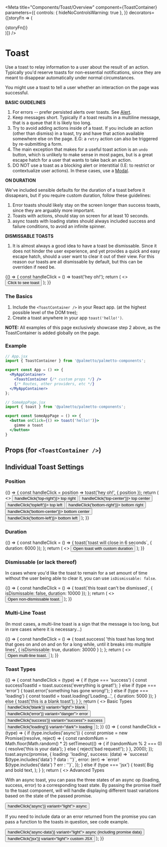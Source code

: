 
<Meta
  title="Components/Toast/Overview"
  component={ToastContainer}
  parameters={{
    controls: { hideNoControlsWarning: true },
  }}
  decorators={[storyFn => (
    <div>
      <ToastContainer />
      {storyFn()}
    </div>
  )]}
/>

# Toast

Use a toast to relay information to a user about the result of an action.
Typically you'd reserve toasts for non-essential notifications, since they are meant to disappear automatically
under normal circumstances.

You might use a toast to tell a user whether an interaction on the page was successful.

**BASIC GUIDELINES**
1. For errors -- prefer persisted alerts over toasts. See [Alert](?path=/docs/components-alert-overview--default-story).
2. Keep messages short. Typically if a toast results in a multiline message, that is a queue that it is likely too long.
3. Try to avoid adding actions inside of a toast. If you include an action (other than dismiss) in a toast,
try and have that action available somewhere else on the page.
E.G: a `retry` action can also be triggered by re-submitting a form.
4. The main exception that makes for a useful toast action is an `undo` button, which is unlikely to make sense
in most pages, but is a great escape hatch for a user that wants to take back an action.
5. DO NOT use a toast as a blocking alert or interstitial (I.E: to restrict or contextualize user actions). In these
cases, use a [Modal](?path=/docs/components-modal-overview--default-story).


**ON DURATION**

We've included sensible defaults for the duration of a toast before it dissapears, but if you require custom duration, follow these guidelines:

1. Error toasts should likely stay on the screen
longer than success toasts, since they are arguably more important.
2. Toasts with actions, should stay on screen for at least 10 seconds.
3. async toasts with loading states should always included success and failure conditions,
to avoid an infinite spinner.

**DISMISSABLE TOASTS**
1. It is almost always a good idea to have a toast be dismissable. Since it
does not hinder the user experience, and yet provides a quick and easy
escape hatch, should a user want to clear it out of their view.
For this reason our toasts are all dismissable by default, but this can be overriden if need be.


<Canvas isExpanded>
  <Story name="Default">
    {() => {
      const handleClick = () => toast('hey oh!');
      return (
        <>
          <Button onClick={handleClick}>
            Click to see toast
          </Button>
        </>
      );
    }}
  </Story>
</Canvas>

### The Basics
1. Include the `<ToastContainer />` in your React app. (at the highest possible level of the DOM tree);
2. Create a toast anywhere in your app `toast('hello!')`.

**NOTE:** All examples of this page exclusively showcase step 2 above, as the ToastContainer is added globally on the page.

### Example
```jsx
// App.jsx
import { ToastContainer } from '@palmetto/palmetto-components';

export const App = () => {
  <MyAppContainer>
    <ToastContainer {/* custom props */} />
    {/* Routes, other providers, etc */}
  </MyAppContainer>
};

// SomeAppPage.jsx
import { toast } from '@palmetto/palmetto-components';

export const SomeAppPage = () => {
  <button onClick={() => toast('hello!')}>
    gimme a toast
  </button>
}
```

## Props (for `<ToastContainer />`)

<ArgsTable of={ToastContainer} />

## Individual Toast Settings

### Position

<Canvas isExpanded>
  <Story name="Position">
    {() => {
      const handleClick = position => toast('hey oh!', { position });
      return (
        <>
          <Box childGap="md" direction="row">
            <Button onClick={() => handleClick('top-right')}>
              top right
            </Button>
            <Button onClick={() => handleClick('top-center')}>
              top center
            </Button>
            <Button onClick={() => handleClick('topleft')}>
              top left
            </Button>
            <Button onClick={() => handleClick('bottom-right')}>
              bottom right
            </Button>
            <Button onClick={() => handleClick('bottom-center')}>
              bottom center
            </Button>
            <Button onClick={() => handleClick('bottom-left')}>
              bottom left
            </Button>
          </Box>
        </>
      );
    }}
  </Story>
</Canvas>

### Duration

<Canvas isExpanded>
  <Story name="Duration">
    {() => {
      const handleClick = () => {
        toast(`toast will close in 6 seconds`, { duration: 6000 });
      };
      return (
        <>
          <Box childGap="md" direction="row">
            <Button onClick={handleClick}>
              Open toast with custom duration
            </Button>
          </Box>
        </>
      );
    }}
  </Story>
</Canvas>

### Dismissable (or lack thereof)

In cases where you'd like the toast to remain for a set amount of time 
without the user being able to clear it, you can use `isDismissable: false`.

<Canvas isExpanded>
  <Story name="Dismissable">
    {() => {
      const handleClick = () => {
        toast(`this toast can't be dismissed`, { isDismissable: false, duration: 10000 });
      };
      return (
        <>
          <Box childGap="md" direction="row">
            <Button onClick={handleClick}>
              Open non-dismissable toast.
            </Button>
          </Box>
        </>
      );
    }}
  </Story>
</Canvas>

### Multi-Line Toast

(In most cases, a multi-line toast is a sign that the message is too long,
but in rare cases where it is necessary...)

<Canvas isExpanded>
  <Story name="Multi-Line">
    {() => {
      const handleClick = () => {
        toast.success(
          'this toast has long text that goes on and on and on for a long while, until it breaks into multiple lines',
          { isDismissable: true, duration: 30000 }
        );
      };
      return (
        <>
          <Box childGap="md" direction="row">
            <Button onClick={handleClick}>
              Open multi-line toast.
            </Button>
          </Box>
        </>
      );
    }}
  </Story>
</Canvas>

### Toast Types

<Canvas isExpanded>
  <Story name="Basic Types">
    {() => {
      const handleClick = (type) => {
        if (type === 'success') {
          const successToastId = toast.success('everything is great!');
        } else if (type === 'error') {
          toast.error('something has gone wrong!');
        } else if (type === 'loading') {
          const toastId = toast.loading('Loading...', { duration: 5000 });
        } else {
          toast('this is a blank toast');
        }
      };
      return (
        <>
          <Box fontSize="lg" fontWeight="bold" margin="0 0 md 0">
            Basic Types
          </Box>
          <Box childGap="md" direction="row">
            <Button onClick={() => handleClick('blank')} variant="light">
              blank
            </Button>
            <Button onClick={() => handleClick('error')} variant="danger">
              error
            </Button>
            <Button onClick={() => handleClick('success')} variant="success">
              success
            </Button>
            <Button onClick={() => handleClick('loading')} variant="dark">
              loading
            </Button>
          </Box>
        </>
      );
    }}
  </Story>
</Canvas>

<Canvas isExpanded>
  <Story name="Advanced Types">
    {() => {
      const handleClick = (type) => {
        if (type.includes('async')) {
          const promise = new Promise((resolve, reject) => {
            const randomNum = Math.floor(Math.random() * 2)
            setTimeout(() => {
              if (randomNum % 2 === 0) {
                resolve('this is your data');
              } else {
                reject('bad request!');
              }
            }, 2000);
          });
          toast.async(promise, {
            loading: 'loading',
            success: (data) => `success! ${type.includes('data') ? data : ''}`,
            error: (err) => `error! ${type.includes('data') ? err : ''}`,
          });
        } else if (type === 'jsx') {
          toast(
            <Box fontSize="xl" display="block">Big and <Box fontWeight="bold" display="inline">bold</Box>&nbsp;text</Box>,
          );
        }
      };
      return (
        <>
          <Box fontSize="lg" fontWeight="bold" margin="0 0 md 0">
            Advanced Types
          </Box>
          <Box childGap="md">
            <Box childGap="sm">
              <p>
                With an async toast, you can pass the three states of an async op (loading, success, error)
                to a corresponding toast state. By passing the promise itself to the
                toast component, will will handle displaying different toast variations based on the
                state of the passed promise.
              </p>
              <Button onClick={() => handleClick('async')} variant="light">
                async
              </Button>
            </Box>
            <Box childGap="sm">
              <p>
                If you need to include data or an error returned from the promise
                you can pass a function to the toasts in question, see code example.
              </p>
              <Button onClick={() => handleClick('async-data')} variant="light">
                async (including promise data)
              </Button>
            </Box>
            <Button onClick={() => handleClick('jsx')} variant="light">
              custom JSX
            </Button>
          </Box>
        </>
      );
    }}
  </Story>
</Canvas>